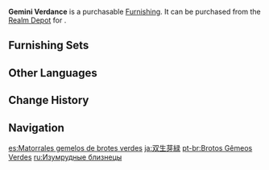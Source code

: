 {{Furnishing Infobox
|id             = 372428
|image          = Item Gemini Verdance.png
|category       = Landform
|subcategory    = Shrub
|quality        = 2
|adeptal_energy = 10
|load           = 50
|reduced_load   = 50
|description    = Twin bushes that have grown together. Their leaves are a lovely emerald green, earning them the name "Verdance."
|source1        = [[Realm Depot]]
|source2        = [[Adeptal Mirror]]
}}
'''Gemini Verdance''' is a purchasable [[Furnishing]]. It can be purchased from the [[Realm Depot]] for {{Item|Realm Currency|30|x=40}}.

==Furnishing Sets==
{{Craft Usage}}

==Other Languages==
{{Other Languages
|en      = Gemini Verdance
|zhs     = 双生芽绿
|zhs_rm  = Shuāngshēng Yálǜ
|zht     = 雙生芽綠
|zht_rm  = Shuāngshēng Yálǜ
|zh_tl   = 
|ja      = 双生芽緑
|ja_rm   = Sousei Garyoku{{Assumed}}
|ja_tl   = Twin Green Sprouts
|ko      = 쌍떡잎 새싹
|ko_rm   = Ssangtteok'ip Saessak
|ko_tl   = Dicotyledonous Sprouts
|es      = Matorrales gemelos de brotes verdes
|es_tl   = Twin Bushes of Green Sprouts
|fr      = Jumeaux verdoyants
|fr_tl   = Verdant Twins
|ru      = Изумрудные близнецы
|ru_tl   = Emerald Gemini
|th      = กอไม้เขียวละมุนสองพุ่ม
|th_rm   = 
|th_tl   = 
|vi      = Nha Lục Song Sinh
|vi_tl   = 
|de      = Doppelter Frühling
|de_tl   = Double Spring
|id      = Gemini Verdance
|pt      = Brotos Gêmeos Verdes
|pt_tl   = 
|tr      = Yeşil İkiz
|tr_tl   = 
|it      = Gemelli smeraldo
|it_tl   = 
}}

==Change History==
{{Change History|1.5}}

==Navigation==
{{Furnishing Navbox|exterior}}

[[es:Matorrales gemelos de brotes verdes]]
[[ja:双生芽緑]]
[[pt-br:Brotos Gêmeos Verdes]]
[[ru:Изумрудные близнецы]]
